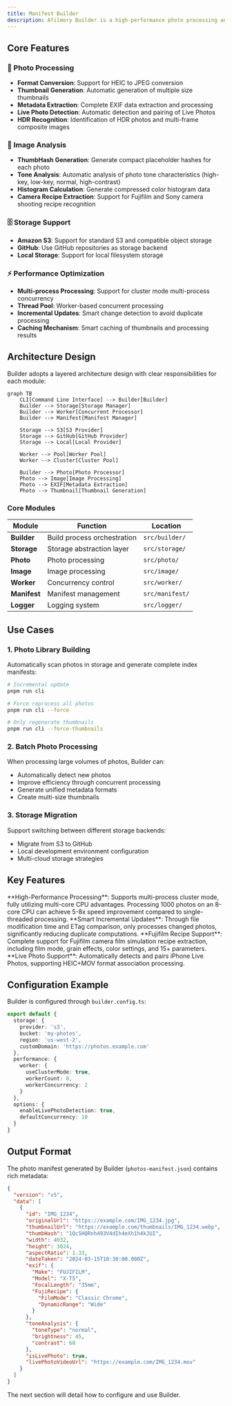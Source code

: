 ```yaml
---
title: Manifest Builder
description: Afilmory Builder is a high-performance photo processing and indexing system that supports multiple storage backends and concurrent processing modes.
---
```



## Core Features

### 📸 Photo Processing
- **Format Conversion**: Support for HEIC to JPEG conversion
- **Thumbnail Generation**: Automatic generation of multiple size thumbnails
- **Metadata Extraction**: Complete EXIF data extraction and processing
- **Live Photo Detection**: Automatic detection and pairing of Live Photos
- **HDR Recognition**: Identification of HDR photos and multi-frame composite images

### 🎨 Image Analysis
- **ThumbHash Generation**: Generate compact placeholder hashes for each photo
- **Tone Analysis**: Automatic analysis of photo tone characteristics (high-key, low-key, normal, high-contrast)
- **Histogram Calculation**: Generate compressed color histogram data
- **Camera Recipe Extraction**: Support for Fujifilm and Sony camera shooting recipe recognition

### 🗄️ Storage Support
- **Amazon S3**: Support for standard S3 and compatible object storage
- **GitHub**: Use GitHub repositories as storage backend
- **Local Storage**: Support for local filesystem storage

### ⚡ Performance Optimization
- **Multi-process Processing**: Support for cluster mode multi-process concurrency
- **Thread Pool**: Worker-based concurrent processing
- **Incremental Updates**: Smart change detection to avoid duplicate processing
- **Caching Mechanism**: Smart caching of thumbnails and processing results

## Architecture Design

Builder adopts a layered architecture design with clear responsibilities for each module:

```mermaid
graph TB
    CLI[Command Line Interface] --> Builder[Builder]
    Builder --> Storage[Storage Manager]
    Builder --> Worker[Concurrent Processor]
    Builder --> Manifest[Manifest Manager]
    
    Storage --> S3[S3 Provider]
    Storage --> GitHub[GitHub Provider]
    Storage --> Local[Local Provider]
    
    Worker --> Pool[Worker Pool]
    Worker --> Cluster[Cluster Pool]
    
    Builder --> Photo[Photo Processor]
    Photo --> Image[Image Processing]
    Photo --> EXIF[Metadata Extraction]
    Photo --> Thumbnail[Thumbnail Generation]
```

### Core Modules

| Module | Function | Location |
|--------|----------|----------|
| **Builder** | Build process orchestration | `src/builder/` |
| **Storage** | Storage abstraction layer | `src/storage/` |
| **Photo** | Photo processing | `src/photo/` |
| **Image** | Image processing | `src/image/` |
| **Worker** | Concurrency control | `src/worker/` |
| **Manifest** | Manifest management | `src/manifest/` |
| **Logger** | Logging system | `src/logger/` |

## Use Cases

### 1. Photo Library Building
Automatically scan photos in storage and generate complete index manifests:

```bash
# Incremental update
pnpm run cli

# Force reprocess all photos
pnpm run cli --force

# Only regenerate thumbnails
pnpm run cli --force-thumbnails
```

### 2. Batch Photo Processing
When processing large volumes of photos, Builder can:
- Automatically detect new photos
- Improve efficiency through concurrent processing
- Generate unified metadata formats
- Create multi-size thumbnails

### 3. Storage Migration
Support switching between different storage backends:
- Migrate from S3 to GitHub
- Local development environment configuration
- Multi-cloud storage strategies

## Key Features

<Callout type="info">
**High-Performance Processing**: Supports multi-process cluster mode, fully utilizing multi-core CPU advantages. Processing 1000 photos on an 8-core CPU can achieve 5-8x speed improvement compared to single-threaded processing.
</Callout>

<Callout type="info">
**Smart Incremental Updates**: Through file modification time and ETag comparison, only processes changed photos, significantly reducing duplicate computations.
</Callout>

<Callout type="info">
**Fujifilm Recipe Support**: Complete support for Fujifilm camera film simulation recipe extraction, including film mode, grain effects, color settings, and 15+ parameters.
</Callout>

<Callout type="info">
**Live Photo Support**: Automatically detects and pairs iPhone Live Photos, supporting HEIC+MOV format association processing.
</Callout>

## Configuration Example

Builder is configured through `builder.config.ts`:

```typescript
export default {
  storage: {
    provider: 's3',
    bucket: 'my-photos',
    region: 'us-west-2',
    customDomain: 'https://photos.example.com'
  },
  performance: {
    worker: {
      useClusterMode: true,
      workerCount: 8,
      workerConcurrency: 2
    }
  },
  options: {
    enableLivePhotoDetection: true,
    defaultConcurrency: 10
  }
}
```

## Output Format

The photo manifest generated by Builder (`photos-manifest.json`) contains rich metadata:

```json
{
  "version": "v5",
  "data": [
    {
      "id": "IMG_1234",
      "originalUrl": "https://example.com/IMG_1234.jpg",
      "thumbnailUrl": "https://example.com/thumbnails/IMG_1234.webp",
      "thumbHash": "1QcSHQRnh493V4dIh4eXh1h4kJUI",
      "width": 4032,
      "height": 3024,
      "aspectRatio": 1.33,
      "dateTaken": "2024-03-15T10:30:00.000Z",
      "exif": {
        "Make": "FUJIFILM",
        "Model": "X-T5",
        "FocalLength": "35mm",
        "FujiRecipe": {
          "FilmMode": "Classic Chrome",
          "DynamicRange": "Wide"
        }
      },
      "toneAnalysis": {
        "toneType": "normal",
        "brightness": 45,
        "contrast": 68
      },
      "isLivePhoto": true,
      "livePhotoVideoUrl": "https://example.com/IMG_1234.mov"
    }
  ]
}
```

The next section will detail how to configure and use Builder.
